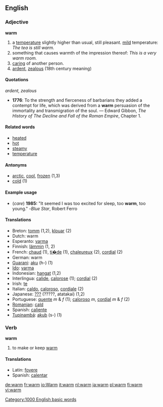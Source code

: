 ==English==

{{rank|escape|Mr|shot|927|warm|sufficient|conduct|directly}}

===Adjective===
'''warm'''

#a [[temperature]] slightly higher than usual, still pleasant. [[Mild|mild]] temperature: ''The tea is still warm.''
#something that causes warmth of the impression thereof: ''This is a very warm room.''
#[[care|caring]] of another person.
# [[ardent]], [[zealous]] (18th century meaning)

====Quotations====
''ardent, zealous''
* '''1776''': To the strength and fierceness of barbarians they added a contempt for life, which was derived from a '''warm''' persuasion of the immortality and transmigration of the soul. &mdash; Edward Gibbon, ''The History of The Decline and Fall of the Roman Empire'', Chapter 1.

====Related words====
*[[heated]]
*[[hot]]
*[[steamy]]
*[[temperature]]

====Antonyms====
*[[arctic]], [[cool]], [[frozen]] (1,3)
*[[cold]] (1)

====Example usage====
* (''care'') '''1985:''' "It seemed I was too excited for sleep, too '''warm''', too young." -''Blue Star'', Robert Ferro

====Translations====
*Breton: [[tomm]] (1,2), [[klouar]] (2)
*Dutch: warm
*Esperanto: [[varma]]
*Finnish: [[lämmin]] (1, 2)
*French: [[chaud]] (1), [[ti�de]] (1), [[chaleureux]] (2), [[cordial]] (2)
*German: warm
*[[Guarani]]: [[aku]] (h-) (1)
*[[Ido]]: [[varma]]
*Indonesian: [[hangat]] (1,2)
*Interlingua: [[calide]], [[calorose]] (1); [[cordial]] (2)
*Irish: [[te#Irish|te]]
*Italian: [[caldo]], [[caloroso#Italian|caloroso]], [[cordiale]] (2)
*Japanese: [[???]] (?????, atatakai) (1,2)
*Portuguese: [[quente]] ''m'' & ''f'' (1); [[caloroso#Portuguese|caloroso]] ''m'', [[cordial]] ''m'' & ''f'' (2)
*[[Romanian]]: [[cald]]
*Spanish: [[caliente]]
*[[Tupinambá]]: [[akub]] (s-) (1)

===Verb===
'''warm'''
# to make or keep [[#Adjective|warm]]

====Translations====
{{top}}
*Latin: [[fovere]]
*Spanish: [[calentar]]
{{bottom}}

[[Category:1000 English basic words]]
[[de:warm]]
[[fr:warm]]
[[io:Warm]]
[[it:warm]]
[[nl:warm]]
[[ja:warm]]
[[pl:warm]]
[[fi:warm]]
[[vi:warm]]